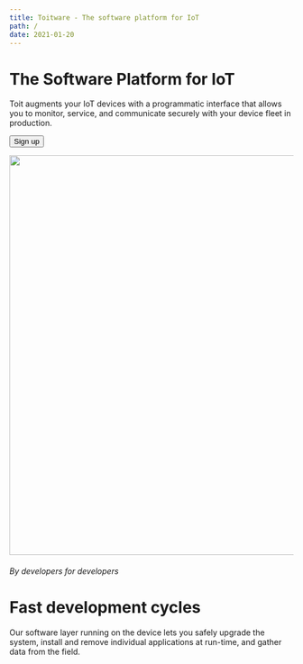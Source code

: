 ```yaml
---
title: Toitware - The software platform for IoT
path: /
date: 2021-01-20
---
```



<HorizontalBlock theme={pinkWhiteTheme}>
<HorizontalBlockItem>

# The Software Platform for IoT

Toit augments your IoT devices with a programmatic interface that allows you to monitor, service, and
communicate securely with your device fleet in production.

<Button>Sign up</Button>

</HorizontalBlockItem>
<HorizontalBlockItem>

<img src={TestImage} style="width:710px" />

</HorizontalBlockItem>
</HorizontalBlock>

<HorizontalBlock theme={whiteBlueTheme} last>
<HorizontalBlockItem>

<Editor />

</HorizontalBlockItem>
<HorizontalBlockItem>

###### By developers for developers

# Fast development cycles

Our software layer running on the device lets you safely upgrade the system, install and remove individual applications at run-time, and gather data from the field.

</HorizontalBlockItem>
</HorizontalBlock>
